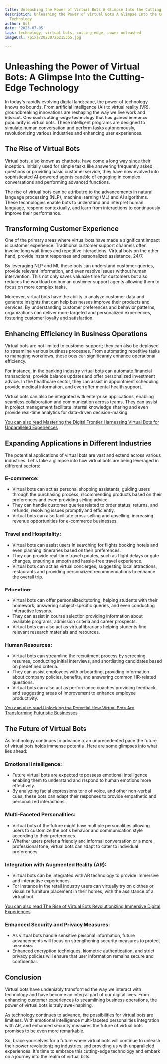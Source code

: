 ```yaml
---
title: Unleashing the Power of Virtual Bots A Glimpse Into the Cutting-Edge Technology
description: Unleashing the Power of Virtual Bots A Glimpse Into the Cutting-Edge
  Technology
author: Usf
date: '2023-07-05'
tags: technology, virtual bots, cutting-edge, power unleashed
imageUrl: /pixa/20230726215355.jpg

---
```

# Unleashing the  Power  of Virtual Bots: A  Glimpse Into the Cutting-Edge Technology

In today's rapidly evolving digital landscape, the power of technology knows no bounds. From artificial intelligence (AI) to virtual reality (VR), groundbreaking innovations  are reshaping  the way we live work and interact. One such cutting-edge technology that has gained immense popularity is virtual bots. These intelligent programs are designed to simulate human conversation and perform tasks autonomously, revolutionizing various industries  and enhancing user experiences.

## The  Rise of Virtual Bots

Virtual bots, also  known as chatbots, have come  a long  way since their inception. Initially used for  simple tasks like answering frequently asked questions  or providing basic customer service,  they have now evolved into sophisticated AI-powered  agents capable of engaging in complex conversations  and performing advanced functions.

The rise of virtual bots can be attributed to the advancements  in natural language processing (NLP), machine learning (ML) and AI algorithms. These technologies enable bots  to understand and interpret human language, respond contextually, and learn from interactions to continuously improve their performance.

## Transforming Customer Experience

One of the primary areas where virtual bots have made a significant impact is customer experience. Traditional customer support channels often involve long wait times and repetitive interactions. Virtual bots on the other hand, provide  instant responses and personalized assistance, 24/7.

By leveraging NLP and ML these bots can  understand customer queries, provide relevant information, and  even resolve issues without human intervention. This not only  saves valuable time for customers but also reduces the workload on human customer support agents allowing them to focus on more complex  tasks.

Moreover, virtual bots have the ability to  analyze customer data and generate insights that can help businesses improve their products and services. By understanding customer preferences and behavior  patterns, organizations can deliver more targeted and personalized experiences, fostering  customer loyalty  and satisfaction.

##  Enhancing Efficiency in Business Operations

Virtual bots are not limited  to customer support; they can also be deployed  to streamline  various business processes. From automating repetitive tasks to managing workflows, these bots can significantly  enhance operational efficiency.

For instance, in the banking industry  virtual bots can automate financial transactions, provide balance updates and offer  personalized investment advice. In the healthcare sector, they can  assist in appointment scheduling provide medical information, and even offer  mental health  support.

Virtual bots can also be integrated with enterprise applications,  enabling seamless collaboration and communication across teams. They can assist in project management facilitate internal knowledge sharing and even provide real-time analytics for data-driven decision-making.

[You can  also read Mastering the Digital Frontier  Harnessing Virtual Bots  for Unparalleled Experiences](Mastering%20the%20Digital%20Frontier%20Harnessing%20Virtual%20Bots%20for%20Unparalleled%20Experiences)


## Expanding Applications in Different Industries

The potential applications  of virtual bots are vast and extend across  various industries. Let's take a glimpse into how virtual bots are being leveraged in different sectors:

### E-commerce:

- Virtual bots can act  as  personal shopping assistants, guiding users through the purchasing process,  recommending products based on their preferences and even providing styling advice.
- They can handle customer queries  related to order status, returns, and refunds, resolving issues promptly and efficiently.
-  Virtual bots can also facilitate cross-selling and upselling, increasing revenue opportunities for e-commerce businesses.

### Travel and  Hospitality:

- Virtual bots can assist users in searching for flights booking hotels and even planning itineraries  based on their preferences.
- They can provide real-time travel updates, such as flight delays or gate changes, ensuring a  smooth and hassle-free  travel experience.
- Virtual bots can act as virtual concierges, suggesting local  attractions, restaurants and providing personalized recommendations to enhance the overall trip.

### Education:

- Virtual  bots can offer personalized tutoring, helping students with their homework, answering  subject-specific queries, and even conducting interactive lessons.
- They can assist in course selection providing information about available programs, admission criteria and career prospects.
- Virtual bots can also act as  virtual librarians helping students  find relevant research  materials and resources.

### Human Resources:

- Virtual bots can streamline the recruitment process by screening resumes, conducting initial interviews, and shortlisting candidates based on  predefined criteria.
- They can assist employees with onboarding, providing  information about company policies,  benefits, and answering common HR-related questions.
- Virtual bots can also act as performance coaches providing feedback, and suggesting areas of improvement to enhance employee productivity.

[You can also  read  Unlocking the Potential How Virtual Bots Are Transforming Futuristic Businesses](Unlocking%20the%20Potential%20How%20Virtual%20Bots%20Are%20Transforming%20Futuristic%20Businesses)


##  The Future  of Virtual  Bots

As technology continues to advance at an  unprecedented pace the future of  virtual bots holds immense  potential. Here are some glimpses into what  lies ahead:

### Emotional Intelligence:

- Future virtual bots are expected  to possess  emotional intelligence enabling them to understand and respond to human emotions more effectively.
- By analyzing facial expressions tone of voice, and other non-verbal cues,  these  bots can adapt their responses to provide empathetic and personalized interactions.

### Multi-Faceted Personalities:

- Virtual bots of  the future  might have multiple personalities  allowing users  to customize the bot's  behavior and communication style according to their preferences.
- Whether users  prefer a friendly and informal conversation or a more professional tone, virtual bots can adapt to cater to individual preferences.

### Integration with Augmented Reality (AR):

- Virtual bots can be integrated with AR  technology  to provide immersive and interactive experiences.
- For instance in the retail industry users can  virtually  try on clothes or visualize furniture placement in their homes, with the assistance of a virtual bot.

[You can also  read The  Rise of Virtual Bots Revolutionizing  Immersive Digital Experiences](The%20Rise%20of%20Virtual%20Bots%20Revolutionizing%20Immersive%20Digital%20Experiences)


###  Enhanced  Security and Privacy Measures:

- As virtual bots handle sensitive personal information,  future advancements will focus on strengthening  security measures to protect user data.
- Enhanced encryption techniques, biometric authentication, and  strict privacy policies  will ensure that  user information remains secure and confidential.

## Conclusion

Virtual bots  have undeniably transformed the way we interact with technology and have become an integral  part of  our  digital lives. From enhancing customer experiences to streamlining business operations, the power of virtual bots  is truly awe-inspiring.

As technology continues to advance, the  possibilities for virtual bots are limitless. With emotional intelligence multi-faceted personalities integration with AR, and enhanced security measures the future of virtual bots promises to be even more remarkable.

So, brace yourselves for a future where virtual bots will continue to unleash their power  revolutionizing industries, and providing us with unparalleled experiences. It's time to embrace this cutting-edge technology  and embark on a journey into the realm of  virtual bots.
